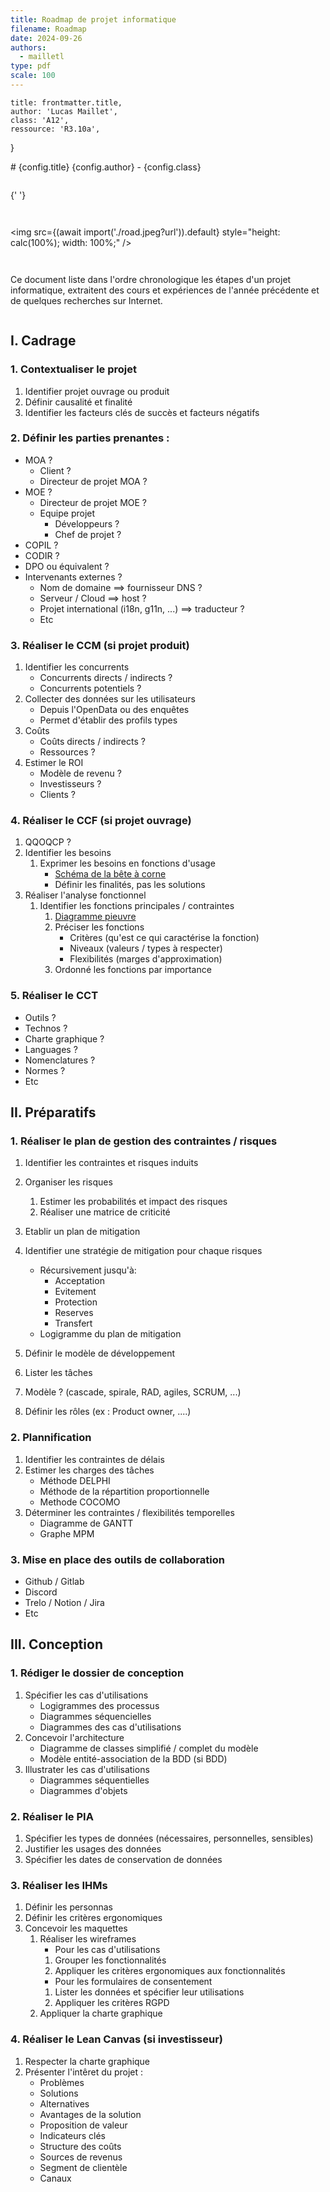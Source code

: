 ```yaml
---
title: Roadmap de projet informatique
filename: Roadmap
date: 2024-09-26
authors:
  - mailletl
type: pdf
scale: 100
---
```





	title: frontmatter.title,
	author: 'Lucas Maillet',
	class: 'A12',
	ressource: 'R3.10a',
}

<div 
   class:list={[layout.full, skin.noMarginContent]}
   style="display: flex; flex-direction: column; gap: 1em"
>
   <div>
      # {config.title}
      {config.author} - {config.class}
   </div>

{' '}

<img
	src={(await import('./road.jpeg?url')).default}
	style="height: calc(100%); width: 100%;"
/>

Ce document liste dans l'ordre chronologique les étapes d'un projet informatique,
extraitent des cours et expériences de l'année précédente et de quelques recherches sur Internet.

</div>

<div
   className={[skin.outline, 'setPage'].join(' ')}
   bottom-left={config.author}
   bottom-right={config.ressource}
>

## I. Cadrage

### 1. Contextualiser le projet

1. Identifier projet ouvrage ou produit
2. Définir causalité et finalité
3. Identifier les facteurs clés de succès et facteurs négatifs

### 2. Définir les parties prenantes :

- MOA ?
  - Client ?
  - Directeur de projet MOA ?
- MOE ?
  - Directeur de projet MOE ?
  - Equipe projet
    - Développeurs ?
    - Chef de projet ?
- COPIL ?
- CODIR ?
- DPO ou équivalent ?
- Intervenants externes ?
  - Nom de domaine ==> fournisseur DNS ?
  - Serveur / Cloud ==> host ?
  - Projet international (i18n, g11n, ...) ==> traducteur ?
  - Etc

### 3. Réaliser le CCM (si projet produit)

1. Identifier les concurrents
   - Concurrents directs / indirects ?
   - Concurrents potentiels ?
2. Collecter des données sur les utilisateurs
   - Depuis l'OpenData ou des enquêtes
   - Permet d'établir des profils types
3. Coûts
   - Coûts directs / indirects ?
   - Ressources ?
4. Estimer le ROI
   - Modèle de revenu ?
   - Investisseurs ?
   - Clients ?

### 4. Réaliser le CCF (si projet ouvrage)

1. QQOQCP ?
2. Identifier les besoins
   1. Exprimer les besoins en fonctions d'usage
      - [Schéma de la bête à corne](https://www.youtube.com/watch?v=N6CgqaXMphA)
      - Définir les finalités, pas les solutions
3. Réaliser l'analyse fonctionnel
   1. Identifier les fonctions principales / contraintes
      1. [Diagramme pieuvre](https://www.youtube.com/watch?v=N6CgqaXMphA)
      2. Préciser les fonctions
         - Critères (qu'est ce qui caractérise la fonction)
         - Niveaux (valeurs / types à respecter)
         - Flexibilités (marges d'approximation)
      3. Ordonné les fonctions par importance

### 5. Réaliser le CCT

- Outils ?
- Technos ?
- Charte graphique ?
- Languages ?
- Nomenclatures ?
- Normes ?
- Etc

## II. Préparatifs

### 1. Réaliser le plan de gestion des contraintes / risques

1. Identifier les contraintes et risques induits
2. Organiser les risques
   1. Estimer les probabilités et impact des risques
   2. Réaliser une matrice de criticité
3. Etablir un plan de mitigation
4. Identifier une stratégie de mitigation pour chaque risques

   - Récursivement jusqu'à:
     - Acceptation
     - Evitement
     - Protection
     - Reserves
     - Transfert
   - Logigramme du plan de mitigation

5. Définir le modèle de développement

6. Lister les tâches
7. Modèle ? (cascade, spirale, RAD, agiles, SCRUM, ...)
8. Définir les rôles (ex : Product owner, ....)

### 2. Plannification

1. Identifier les contraintes de délais
2. Estimer les charges des tâches
   - Méthode DELPHI
   - Méthode de la répartition proportionnelle
   - Methode COCOMO
3. Déterminer les contraintes / flexibilités temporelles
   - Diagramme de GANTT
   - Graphe MPM

### 3. Mise en place des outils de collaboration

- Github / Gitlab
- Discord
- Trelo / Notion / Jira
- Etc

## III. Conception

### 1. Rédiger le dossier de conception

1. Spécifier les cas d'utilisations
   - Logigrammes des processus
   - Diagrammes séquencielles
   - Diagrammes des cas d'utilisations
2. Concevoir l'architecture
   - Diagramme de classes simplifié / complet du modèle
   - Modèle entité-association de la BDD (si BDD)
3. Illustrater les cas d'utilisations
   - Diagrammes séquentielles
   - Diagrammes d'objets

### 2. Réaliser le PIA

1. Spécifier les types de données (nécessaires, personnelles, sensibles)
2. Justifier les usages des données
3. Spécifier les dates de conservation de données

### 3. Réaliser les IHMs

1. Définir les personnas
2. Définir les critères ergonomiques
3. Concevoir les maquettes
   1. Réaliser les wireframes
      - Pour les cas d'utilisations
      1. Grouper les fonctionnalités
      2. Appliquer les critères ergonomiques aux fonctionnalités
      - Pour les formulaires de consentement
      1. Lister les données et spécifier leur utilisations
      2. Appliquer les critères RGPD
   2. Appliquer la charte graphique

### 4. Réaliser le Lean Canvas (si investisseur)

1. Respecter la charte graphique
2. Présenter l'intêret du projet :
   - Problèmes
   - Solutions
   - Alternatives
   - Avantages de la solution
   - Proposition de valeur
   - Indicateurs clés
   - Structure des coûts
   - Sources de revenus
   - Segment de clientèle
   - Canaux

</div>
